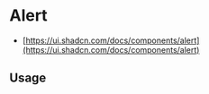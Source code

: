 
<Meta of={AlertStories} />

# Alert

* [https://ui.shadcn.com/docs/components/alert](https://ui.shadcn.com/docs/components/alert)

<Canvas of={AlertStories.Default} />

<Controls />

## Usage

```jsx
import { Alert, AlertDescription, AlertTitle } from '@sozialhelden/ui';

export function App() {
  return (
    <Alert>
      <AlertTitle>Heads up!</AlertTitle>
      <AlertDescription>
        Lorem Ipsum dolor sit amet.
      </AlertDescription>
    </Alert>
  );
}
```
